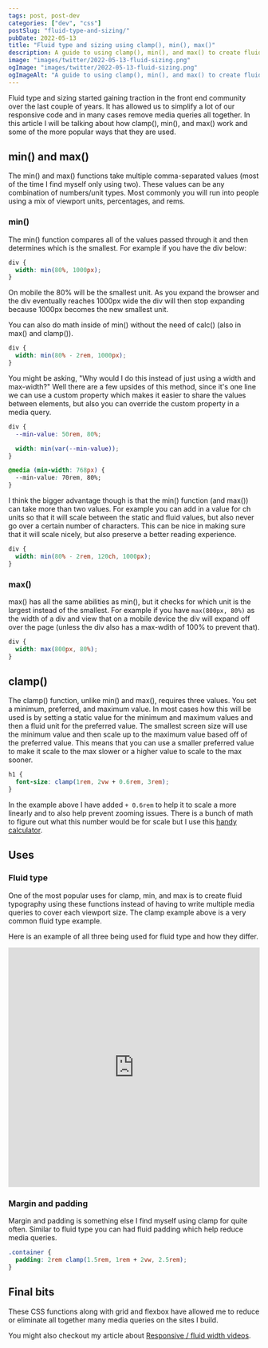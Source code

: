 ```yaml
---
tags: post, post-dev
categories: ["dev", "css"]
postSlug: "fluid-type-and-sizing/"
pubDate: 2022-05-13
title: "Fluid type and sizing using clamp(), min(), max()"
description: A guide to using clamp(), min(), and max() to create fluid type and sizing in CSS.
image: "images/twitter/2022-05-13-fluid-sizing.png"
ogImage: "images/twitter/2022-05-13-fluid-sizing.png"
ogImageAlt: "A guide to using clamp(), min(), and max() to create fluid type and sizing in CSS."
---
```



Fluid type and sizing started gaining traction in the front end community over the last couple of years. It has allowed us to simplify a lot of our responsive code and in many cases remove media queries all together. In this article I will be talking about how clamp(), min(), and max() work and some of the more popular ways that they are used.

<CssHotness curPost="1" />

## min() and max()

The min() and max() functions take multiple comma-separated values (most of the time I find myself only using two). These values can be any combination of numbers/unit types. Most commonly you will run into people using a mix of viewport units, percentages, and rems.

### min()

The min() function compares all of the values passed through it and then determines which is the smallest. For example if you have the div below:

```css
div {
  width: min(80%, 1000px);
}
```

On mobile the 80% will be the smallest unit. As you expand the browser and the div eventually reaches 1000px wide the div will then stop expanding because 1000px becomes the new smallest unit.

You can also do math inside of min() without the need of calc() (also in max() and clamp()).

```css
div {
  width: min(80% - 2rem, 1000px);
}
```

You might be asking, "Why would I do this instead of just using a width and max-width?" Well there are a few upsides of this method, since it's one line we can use a custom property which makes it easier to share the values between elements, but also you can override the custom property in a media query.

```css
div {
  --min-value: 50rem, 80%;

  width: min(var(--min-value));
}

@media (min-width: 768px) {
  --min-value: 70rem, 80%;
}
```

I think the bigger advantage though is that the min() function (and max()) can take more than two values. For example you can add in a value for ch units so that it will scale between the static and fluid values, but also never go over a certain number of characters. This can be nice in making sure that it will scale nicely, but also preserve a better reading experience.

```css
div {
  width: min(80% - 2rem, 120ch, 1000px);
}
```

### max()

max() has all the same abilities as min(), but it checks for which unit is the largest instead of the smallest. For example if you have `max(800px, 80%)` as the width of a div and view that on a mobile device the div will expand off over the page (unless the div also has a max-wdith of 100% to prevent that).

```css
div {
  width: max(800px, 80%);
}
```

## clamp()

The clamp() function, unlike min() and max(), requires three values. You set a minimum, preferred, and maximum value. In most cases how this will be used is by setting a static value for the minimum and maximum values and then a fluid unit for the preferred value. The smallest screen size will use the minimum value and then scale up to the maximum value based off of the preferred value. This means that you can use a smaller preferred value to make it scale to the max slower or a higher value to scale to the max sooner.

```css
h1 {
  font-size: clamp(1rem, 2vw + 0.6rem, 3rem);
}
```

In the example above I have added `+ 0.6rem` to help it to scale a more linearly and to also help prevent zooming issues. There is a bunch of math to figure out what this number would be for scale but I use this [handy calculator](https://royalfig.github.io/fluid-typography-calculator/).

## Uses

### Fluid type

One of the most popular uses for clamp, min, and max is to create fluid typography using these functions instead of having to write multiple media queries to cover each viewport size. The clamp example above is a very common fluid type example.

Here is an example of all three being used for fluid type and how they differ.

<iframe
  height="480"
  style="width: 100%;"
  scrolling="no"
  title="Min, max, and clamp example on Codepen"
  src="https://codepen.io/craigwfox/embed/VwQjVyJ?default-tab=html%2Cresult"
  frameborder="no"
  loading="lazy"
  allowtransparency="true"
  allowfullscreen="true"
>
  See the Pen{" "}
  <a href="https://codepen.io/craigwfox/pen/VwQjVyJ">
    min and max example
  </a>{" "}
  by Craig Fox (<a href="https://codepen.io/craigwfox">@craigwfox</a>)
  on <a href="https://codepen.io">CodePen</a>.
</iframe>

### Margin and padding

Margin and padding is something else I find myself using clamp for quite often. Similar to fluid type you can had fluid padding which help reduce media queries.

```css
.container {
  padding: 2rem clamp(1.5rem, 1rem + 2vw, 2.5rem);
}
```

## Final bits

These CSS functions along with grid and flexbox have allowed me to reduce or eliminate all together many media queries on the sites I build.

You might also checkout my article about [Responsive / fluid width videos](https://craigwfox.com/posts/responsive-video-embeds/).
